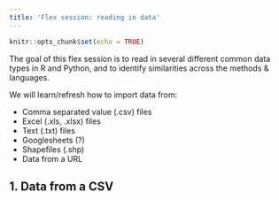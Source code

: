 ```yaml
---
title: 'Flex session: reading in data'
---
```


```r
knitr::opts_chunk$set(echo = TRUE)
```

The goal of this flex session is to read in several different common data types in R and Python, and to identify similarities across the methods & languages. 

We will learn/refresh how to import data from: 

- Comma separated value (.csv) files
- Excel (.xls, .xlsx) files
- Text (.txt) files
- Googlesheets (?)
- Shapefiles (.shp)
- Data from a URL

## 1. Data from a CSV


```r

```

